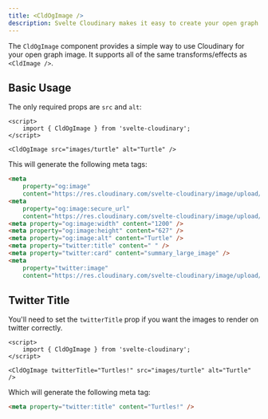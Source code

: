 ```yaml
---
title: <CldOgImage />
description: Svelte Cloudinary makes it easy to create your open graph tags and images with Cloudinary.
---
```


The `CldOgImage` component provides a simple way to use Cloudinary for your open graph image. It supports all of the same transforms/effects as `<CldImage />`.

## Basic Usage

The only required props are `src` and `alt`:

```svelte
<script>
	import { CldOgImage } from 'svelte-cloudinary';
</script>

<CldOgImage src="images/turtle" alt="Turtle" />
```

This will generate the following meta tags:

```html
<meta
	property="og:image"
	content="https://res.cloudinary.com/svelte-cloudinary/image/upload/f_auto/q_auto/v1/images/turtle?_a=BATAXdTE0" />
<meta
	property="og:image:secure_url"
	content="https://res.cloudinary.com/svelte-cloudinary/image/upload/f_auto/q_auto/v1/images/turtle?_a=BATAXdTE0" />
<meta property="og:image:width" content="1200" />
<meta property="og:image:height" content="627" />
<meta property="og:image:alt" content="Turtle" />
<meta property="twitter:title" content=" " />
<meta property="twitter:card" content="summary_large_image" />
<meta
	property="twitter:image"
	content="https://res.cloudinary.com/svelte-cloudinary/image/upload/f_auto/q_auto/v1/images/turtle?_a=BATAXdTE0" />
```

## Twitter Title

You'll need to set the `twitterTitle` prop if you want the images to render on twitter correctly.

```svelte
<script>
	import { CldOgImage } from 'svelte-cloudinary';
</script>

<CldOgImage twitterTitle="Turtles!" src="images/turtle" alt="Turtle" />
```

Which will generate the following meta tag:

```html
<meta property="twitter:title" content="Turtles!" />
```
